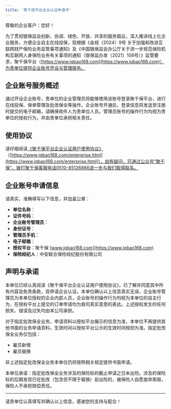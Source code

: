 ```yaml
---
title: '聚千保平台企业认证申请书'
---
```


尊敬的企业客户：您好！

为了贯彻银保监会创新、协调、绿色、开放、共享的服务倡议，深入推进线上化企业服务，方便企业自主在线投保，现根据《金规〔2024〕9号 关于加强和改进互联网财产保险业务监管事项通知》及《中国银保监会办公厅关于进一步规范保险机构互联网人身保险业务有关事项的通知（银保监办发〔2021〕108号）》监管要求，聚千保平台（[https://www.jqbao168.com](https://www.jqbao168.com)）为贵单位提供企业账号开设与管理服务。

## 企业账号服务概述

通过开设企业账号，贵单位的企业管理员将能够使用该账号登录聚千保平台，进行在线投保、保单管理及批改保全等操作。企业账号开通后，登录信息将发送至注册时提交的电子邮箱，请确保收件人为贵单位人员。管理员账号的操作行为均视为贵单位的授权行为，并由贵单位承担相关责任。

## 使用协议

请仔细阅读[《聚千保平台企业认证用户使用协议》](../Terms/Enterprise_Certification_User_Agreement_JQB)（[https://www.jqbao168.com/enterprise.html](https://www.jqbao168.com/enterprise.html)），如有疑问，可通过公众号“聚千保”、拨打聚千保客服电话0510-85126866进一步与我们取得联系。

## 企业账号申请信息

请真实、准确填写以下信息，并加盖公章：

- &zwnj;**单位名称**&zwnj;：
- &zwnj;**证件号码**&zwnj;：
- &zwnj;**企业账号管理员**&zwnj;：
- &zwnj;**身份证号**&zwnj;：
- &zwnj;**管理员手机**&zwnj;：
- &zwnj;**电子邮箱**&zwnj;：
- &zwnj;**授权平台**&zwnj;：聚千保 [www.jqbao168.com](https://www.jqbao168.com)
- &zwnj;**保险经纪人**&zwnj;：中安联合保险经纪股份有限公司

## 声明与承诺

本单位已经认真阅读《聚千保平台企业认证用户使用协议》，已了解并同意其中所有内容及免责条款，现申请企业认证。本单位确认以上信息真实无误，企业账号管理员为本单位授权的企业内部人员，企业账号的操作行为均视为本单位的自主行为，在授权平台上提交的订单申请均为我司真实意思的表达。上述授权发生的任何损失、错误及过失均由本公司承担。

对于指定批改保全业务，申请资料以授权平台展示的信息为准，本单位不再提供其他书面的业务申请资料，生效时间以授权平台公示的生效时间规则为准。指定批改保全业务仅包括：

- 雇员新增
- 雇员替换

非上述指定批改保全业务本单位仍将按照相关规定提供书面申请。

本单位承诺：指定批改保全业务涉及的保险标的截止申请之日未出险。涉及的保险标的后期发现已在批改（包含但不限于替换）前出险的，被保险人自愿放弃索赔，保险人不承担赔偿责任。

---

请贵单位认真填写并确认以上信息，感谢您的支持与配合！
